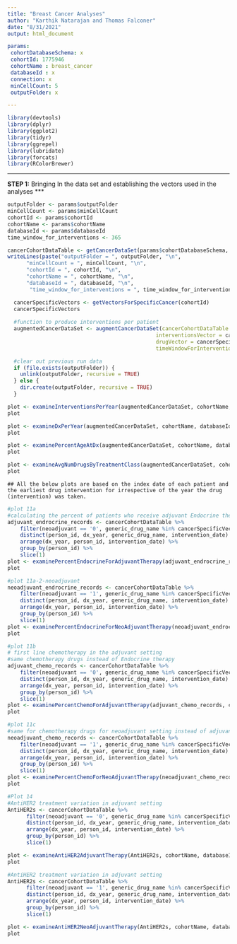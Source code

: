 ```yaml
---
title: "Breast Cancer Analyses"
author: "Karthik Natarajan and Thomas Falconer"
date: "8/31/2021"
output: html_document

params:
 cohortDatabaseSchema: x
 cohortId: 1775946
 cohortName : breast_cancer
 databaseId : x
 connection: x
 minCellCount: 5
 outputFolder: x

---
```


```r
library(devtools)
library(dplyr)
library(ggplot2)
library(tidyr)
library(ggrepel)
library(lubridate)
library(forcats)
library(RColorBrewer)
```
***
**STEP 1:** Bringing In the data set and establishing the vectors used in the analyses
***
```r
outputFolder <- params$outputFolder
minCellCount <- params$minCellCount
cohortId <- params$cohortId
cohortName <- params$cohortName
databaseId <- params$databaseId
time_window_for_interventions <- 365

cancerCohortDataTable <- getCancerDataSet(params$cohortDatabaseSchema, params$cohortId, params$connection)
writeLines(paste("outputFolder = ", outputFolder, "\n",
      "minCellCount = ", minCellCount, "\n",
      "cohortId = ", cohortId, "\n",
      "cohortName = ", cohortName, "\n",
      "databaseId = ", databaseId, "\n",
       "time_window_for_interventions = ", time_window_for_interventions))
```


```r
  cancerSpecificVectors <- getVectorsForSpecificCancer(cohortId)
  cancerSpecificVectors
  
  #function to produce interventions per patient
  augmentedCancerDataSet <- augmentCancerDataSet(cancerCohortDataTable = cancerCohortDataTable,
                                               interventionsVector = cancerSpecificVectors$interventions,
                                               drugVector = cancerSpecificVectors$drugs_vector,
                                               timeWindowForInterventions = time_window_for_interventions)

  #clear out previous run data
  if (file.exists(outputFolder)) {
    unlink(outputFolder, recursive = TRUE)
  } else {
    dir.create(outputFolder, recursive = TRUE)
  }
```
```r
plot <- examineInterventionsPerYear(augmentedCancerDataSet, cohortName, databaseId, outputFolder, minCellCount)
plot
```

```r
plot <- examineDxPerYear(augmentedCancerDataSet, cohortName, databaseId, outputFolder, minCellCount)
plot
```


```r
plot <- examinePercentAgeAtDx(augmentedCancerDataSet, cohortName, databaseId, outputFolder, minCellCount)
plot
```

```r
plot <- examineAvgNumDrugsByTreatmentClass(augmentedCancerDataSet, cohortName, databaseId, outputFolder, minCellCount)
plot
```


```
## All the below plots are based on the index date of each patient and the earliest drug intervention for irrespective of the year the drug (intervention) was taken.
```

```r
#plot 11a
#calculating the percent of patients who receive adjuvant Endocrine therapy, by year
adjuvant_endrocrine_records <- cancerCohortDataTable %>%
    filter(neoadjuvant == '0', generic_drug_name %in% cancerSpecificVectors$hr_positive_drugs) %>%
    distinct(person_id, dx_year, generic_drug_name, intervention_date) %>%
    arrange(dx_year, person_id, intervention_date) %>%
    group_by(person_id) %>%
    slice(1)
plot <- examinePercentEndocrineForAdjuvantTherapy(adjuvant_endrocrine_records, cohortName, databaseId, outputFolder, minCellCount)
plot
```


```r
#plot 11a-2-neoadjuvant
neoadjuvant_endrocrine_records <- cancerCohortDataTable %>%
    filter(neoadjuvant == '1', generic_drug_name %in% cancerSpecificVectors$hr_positive_drugs) %>%
    distinct(person_id, dx_year, generic_drug_name, intervention_date) %>%
    arrange(dx_year, person_id, intervention_date) %>%
    group_by(person_id) %>%
    slice(1)
plot <- examinePercentEndocrineForNeoAdjuvantTherapy(neoadjuvant_endrocrine_records, cohortName, databaseId, outputFolder, minCellCount)
plot
```

```r
#plot 11b
# first line chemotherapy in the adjuvant setting
#same chemotherapy drugs instead of Endocrine therapy
adjuvant_chemo_records <- cancerCohortDataTable %>%
    filter(neoadjuvant == '0', generic_drug_name %in% cancerSpecificVectors$chemo_drugs) %>%
    distinct(person_id, dx_year, generic_drug_name, intervention_date) %>%
    arrange(dx_year, person_id, intervention_date) %>%
    group_by(person_id) %>%
    slice(1)
plot <- examinePercentChemoForAdjuvantTherapy(adjuvant_chemo_records, cohortName, databaseId, outputFolder, minCellCount)
plot
```


```r
#plot 11c
#same for chemotherapy drugs for neoadjuvant setting instead of adjuvant setting
neoadjuvant_chemo_records <- cancerCohortDataTable %>%
    filter(neoadjuvant == '1', generic_drug_name %in% cancerSpecificVectors$chemo_drugs) %>%
    distinct(person_id, dx_year, generic_drug_name, intervention_date) %>%
    arrange(dx_year, person_id, intervention_date) %>%
    group_by(person_id) %>%
    slice(1)
plot <- examinePercentChemoForNeoAdjuvantTherapy(neoadjuvant_chemo_records, cohortName, databaseId, outputFolder, minCellCount)
plot
```

```r
#Plot 14
#AntiHER2 treatment variation in adjuvant setting
AntiHER2s <- cancerCohortDataTable %>%
      filter(neoadjuvant == '0', generic_drug_name %in% cancerSpecificVectors$her2_positive_drugs) %>%
      distinct(person_id, dx_year, generic_drug_name, intervention_date) %>%
      arrange(dx_year, person_id, intervention_date) %>%
      group_by(person_id) %>%
      slice(1)

plot <- examineAntiHER2AdjuvantTherapy(AntiHER2s, cohortName, databaseId, outputFolder, minCellCount)
plot
```

```r
#AntiHER2 treatment variation in adjuvant setting
AntiHER2s <- cancerCohortDataTable %>%
      filter(neoadjuvant == '1', generic_drug_name %in% cancerSpecificVectors$her2_positive_drugs) %>%
      distinct(person_id, dx_year, generic_drug_name, intervention_date) %>%
      arrange(dx_year, person_id, intervention_date) %>%
      group_by(person_id) %>%
      slice(1)

plot <- examineAntiHER2NeoAdjuvantTherapy(AntiHER2s, cohortName, databaseId, outputFolder, minCellCount)
plot
```